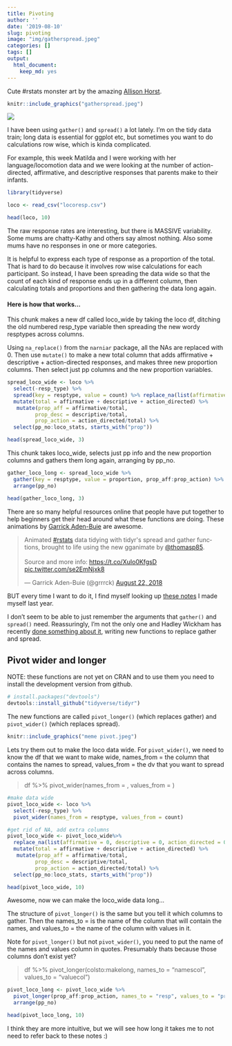 ```yaml
---
title: Pivoting
author: ''
date: '2019-08-10'
slug: pivoting
image: "img/gatherspread.jpeg"
categories: []
tags: []
output:
  html_document:
    keep_md: yes
---
```


Cute #rstats monster art by the amazing [Allison Horst](https://github.com/allisonhorst/stats-illustrations). 


```r
knitr::include_graphics("gatherspread.jpeg")
```


![](/post/2019-08-10-pivoting_files/gatherspread.jpeg)

I have been using `gather()` and `spread()` a lot lately. I'm on the tidy data train; long data is essential for ggplot etc, but sometimes you want to do calculations row wise, which is kinda complicated.

For example, this week Matilda and I were working with her language/locomotion data and we were looking at the number of action-directed, affirmative, and descriptive responses that parents make to their infants. 

```r
library(tidyverse) 

loco <- read_csv("locoresp.csv")

head(loco, 10)
```

The raw response rates are interesting, but there is MASSIVE variability. Some mums are chatty-Kathy and others say almost nothing. Also some mums have no responses in one or more categories. 

It is helpful to express each type of response as a proportion of the total. That is hard to do because it involves row wise calculations for each participant. So instead, I have been spreading the data wide so that the count of each kind of response ends up in a different column, then calculating totals and proportions and then gathering the data long again. 

#### Here is how that works... 

This chunk makes a new df called loco_wide by taking the loco df, ditching the old numbered resp_type variable then spreading the new wordy resptypes across columns. 

Using `na_replace()` from the `narniar` package, all the NAs are replaced with 0.  Then use `mutate()` to make a new total column that adds affirmative + descriptive + action-directed responses, and makes three new proportion columns. Then select just pp columns and the new proportion variables. 

```r

spread_loco_wide <- loco %>%
  select(-resp_type) %>%
  spread(key = resptype, value = count) %>% replace_na(list(affirmative = 0, descriptive = 0, action_directed = 0)) %>%
  mutate(total = affirmative + descriptive + action_directed) %>%
   mutate(prop_aff = affirmative/total, 
         prop_desc = descriptive/total, 
         prop_action = action_directed/total) %>%
  select(pp_no:loco_stats, starts_with("prop"))

head(spread_loco_wide, 3)
```

This chunk takes loco_wide, selects just pp info and the new proportion columns and gathers them long again, arranging by pp_no. 
```r
gather_loco_long <- spread_loco_wide %>%
  gather(key = resptype, value = proportion, prop_aff:prop_action) %>%
  arrange(pp_no)

head(gather_loco_long, 3)
```

There are so many helpful resources online that people have put together to help beginners get their head around what these functions are doing. These animations by [Garrick Aden-Buie](@grrrck)  are awesome. 

<blockquote class="twitter-tweet"><p lang="en" dir="ltr">Animated <a href="https://twitter.com/hashtag/rstats?src=hash&amp;ref_src=twsrc%5Etfw">#rstats</a> data tidying with tidyr&#39;s spread and gather functions, brought to life using the new gganimate by <a href="https://twitter.com/thomasp85?ref_src=twsrc%5Etfw">@thomasp85</a>.<br><br>Source and more info: <a href="https://t.co/XuIo0KfgsD">https://t.co/XuIo0KfgsD</a> <a href="https://t.co/se2EmNjxk8">pic.twitter.com/se2EmNjxk8</a></p>&mdash; Garrick Aden-Buie (@grrrck) <a href="https://twitter.com/grrrck/status/1032068685949796352?ref_src=twsrc%5Etfw">August 22, 2018</a></blockquote> <script async src="https://platform.twitter.com/widgets.js" charset="utf-8"></script>


BUT every time I want to do it, I find myself looking up [these notes](http://jenrichmond.rbind.io/post/gather-spread-unite-separate/) I made myself last year. 

I don't seem to be able to just remember the arguments that `gather()` and `spread()` need. Reassuringly, I'm not the only one and Hadley Wickham has recently [done something about it](https://tidyr.tidyverse.org/dev/articles/pivot.html), writing new functions to replace gather and spread. 

## Pivot wider and longer

NOTE: these functions are not yet on CRAN and to use them you need to install the development version from github. 

```r
# install.packages("devtools")
devtools::install_github("tidyverse/tidyr")
```

The new functions are called `pivot_longer()` (which replaces gather) and `pivot_wider()` (which replaces spread). 

```r
knitr::include_graphics("meme pivot.jpeg")
```



Lets try them out to make the loco data wide. For `pivot_wider()`, we need to know the df that we want to make wide, names_from = the column that contains the names to spread, values_from = the dv that you want to spread across columns. 

> df %>% pivot_wider(names_from = , values_from = )

```r
#make data wide
pivot_loco_wide <- loco %>% 
  select(-resp_type) %>%
  pivot_wider(names_from = resptype, values_from = count) 

#get rid of NA, add extra columns
pivot_loco_wide <- pivot_loco_wide%>%
  replace_na(list(affirmative = 0, descriptive = 0, action_directed = 0)) %>%
  mutate(total = affirmative + descriptive + action_directed) %>%
   mutate(prop_aff = affirmative/total, 
         prop_desc = descriptive/total, 
         prop_action = action_directed/total) %>%
  select(pp_no:loco_stats, starts_with("prop")) 

head(pivot_loco_wide, 10)
```
Awesome, now we can make the loco_wide data long...

The structure of `pivot_longer()` is the same but you tell it which columns to gather. Then the names_to = is the name of the column that will contain the names, and values_to =  the name of the column with values in it. 

Note for `pivot_longer()` but not `pivot_wider()`, you need to put the name of the names and values column in quotes. Presumably thats because those columns don't exist yet?

> df %>%
 pivot_longer(colsto:makelong, names_to = "namescol", values_to = "valuecol")
 
```r
pivot_loco_long <- pivot_loco_wide %>%
  pivot_longer(prop_aff:prop_action, names_to = "resp", values_to = "proportion") %>%
  arrange(pp_no)

head(pivot_loco_long, 10)
```

I think they are more intuitive, but we will see how long it takes me to not need to refer back to these notes :)
